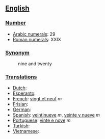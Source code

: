 == [[English]] ==

=== [[Number]] ===

*[[w:Arabic Numerals|Arabic numerals]]: 29
*[[w:Roman numerals|Roman numerals]]: XXIX

=== [[Synonym]] ===
:nine and twenty

=== [[Translations]] ===

*[[Dutch]]:
*[[Esperanto]]:
*[[French]]: [[vingt et neuf]] ''m''
*[[Frisian]]:
*[[German]]:
*[[Spanish]]: [[veintinueve]] ''m'', [[veinte y nueve]] ''m''
*[[Portuguese]]: [[vinte e nove]] ''m''
*[[Turkish]]:
*[[Vietnamese]]:
